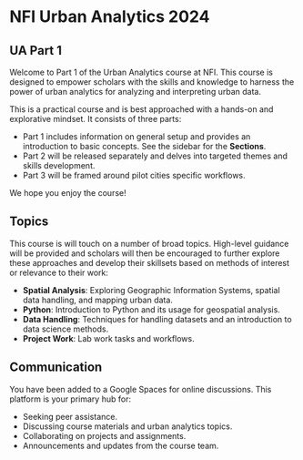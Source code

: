 # NFI Urban Analytics 2024

## UA Part 1

Welcome to Part 1 of the Urban Analytics course at NFI. This course is designed to empower scholars with the skills and knowledge to harness the power of urban analytics for analyzing and interpreting urban data.

This is a practical course and is best approached with a hands-on and explorative mindset. It consists of three parts:

- Part 1 includes information on general setup and provides an introduction to basic concepts. See the sidebar for the **Sections**.
- Part 2 will be released separately and delves into targeted themes and skills development.
- Part 3 will be framed around pilot cities specific workflows.

We hope you enjoy the course!

## Topics

This course is will touch on a number of broad topics. High-level guidance will be provided and scholars will then be encouraged to further explore these approaches and develop their skillsets based on methods of interest or relevance to their work:

- **Spatial Analysis**: Exploring Geographic Information Systems, spatial data handling, and mapping urban data.
- **Python**: Introduction to Python and its usage for geospatial analysis.
- **Data Handling**: Techniques for handling datasets and an introduction to data science methods.
- **Project Work**: Lab work tasks and workflows.

## Communication

You have been added to a Google Spaces for online discussions. This platform is your primary hub for:

- Seeking peer assistance.
- Discussing course materials and urban analytics topics.
- Collaborating on projects and assignments.
- Announcements and updates from the course team.

